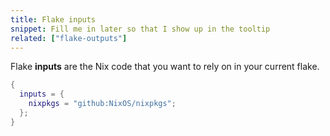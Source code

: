 ```yaml
---
title: Flake inputs
snippet: Fill me in later so that I show up in the tooltip
related: ["flake-outputs"]
---
```


Flake **inputs** are the Nix code that you want to rely on in your current flake.

```nix
{
  inputs = {
    nixpkgs = "github:NixOS/nixpkgs";
  };
}
```
